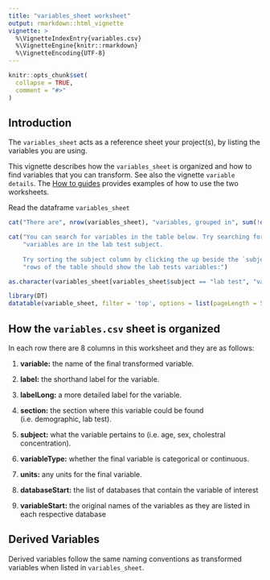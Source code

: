 ```yaml
---
title: "variables_sheet worksheet"
output: rmarkdown::html_vignette
vignette: >
  %\VignetteIndexEntry{variables.csv}     
  %\VignetteEngine{knitr::rmarkdown} 
  %\VignetteEncoding{UTF-8}
---
```


```r
knitr::opts_chunk$set(
  collapse = TRUE,
  comment = "#>"
)
```

## Introduction

The `variables_sheet` acts as a reference sheet your project(s), by listing the variables you are using. 

This vignette describes how the `variables_sheet` is organized and how to find variables that you can transform. See also the vignette `variable details`. The [How to guides](../reference/how_to_guides.html) provides examples of how to use the two worksheets. 

Read the dataframe `variables_sheet`

```r
cat("There are", nrow(variables_sheet), "variables, grouped in", sum(!duplicated(variables_sheet$section)), "sections and", sum(!duplicated(variables_sheet$subject)), "subjects that are available for transformation.")

```

```r
cat("You can search for variables in the table below. Try searching for the lab tests. There are", sum(variables_sheet$subject == "lab test"),
    "variables are in the lab test subject. 
    
    Try sorting the subject column by clicking the up beside the `subject` heading: the top", sum(variables_sheet$subject == "lab test"),
    "rows of the table should show the lab tests variables:") 

as.character(variables_sheet[variables_sheet$subject == "lab test", "variable"])
```

```r
library(DT)
datatable(variable_sheet, filter = 'top', options = list(pageLength = 5))
```


## How the `variables.csv` sheet is organized

In each row there are 8 columns in this worksheet and they are as follows:

1. **variable:** the name of the final transformed variable.

2. **label:** the shorthand label for the variable.

3. **labelLong:** a more detailed label for the variable.

4. **section:** the section where this variable could be found (i.e. demographic, lab test).

5. **subject:** what the variable pertains to (i.e. age, sex, cholestral concentration).

6. **variableType:** whether the final variable is categorical or continuous.

7. **units:** any units for the final variable.

8. **databaseStart:** the list of databases that contain the variable of interest

9. **variableStart:** the original names of the variables as they are listed in each respective database

## Derived Variables

Derived variables follow the same naming conventions as transformed variables when listed in `variables_sheet`. 


